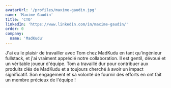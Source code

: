 ```yaml
---
avatarUrl: '/profiles/maxime-gaudin.jpg'
name: 'Maxime Gaudin'
title: 'CTO'
linkedIn: 'https://www.linkedin.com/in/maxime-gaudin/'
order: 0
company:
  name: 'MadKudu'
---
```


J'ai eu le plaisir de travailler avec Tom chez MadKudu en tant qu'ingénieur fullstack, et j'ai vraiment apprécié notre collaboration. Il est gentil, dévoué et un véritable joueur d'équipe. Tom a travaillé dur pour contribuer aux produits clés de MadKudu et a toujours cherché à avoir un impact significatif. Son engagement et sa volonté de fournir des efforts en ont fait un membre précieux de l'équipe !
